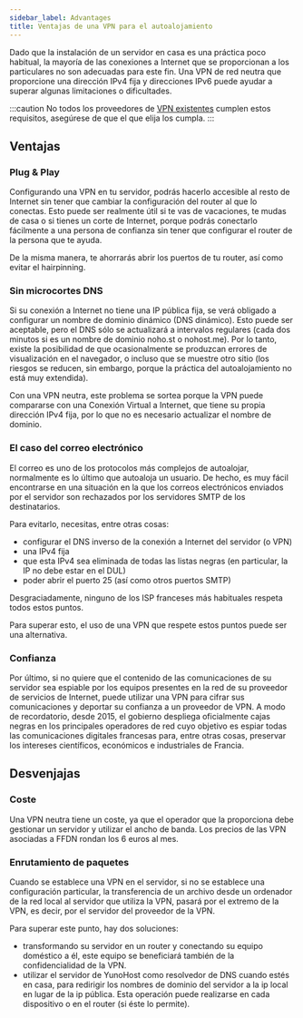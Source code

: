 ```yaml
---
sidebar_label: Advantages
title: Ventajas de una VPN para el autoalojamiento
---
```


Dado que la instalación de un servidor en casa es una práctica poco habitual, la mayoría de las conexiones a Internet que se proporcionan a los particulares no son adecuadas para este fin. Una VPN de red neutra que proporcione una dirección IPv4 fija y direcciones IPv6 puede ayudar a superar algunas limitaciones o dificultades.

:::caution
No todos los proveedores de [VPN existentes](/admin/install/providers/vpn/) cumplen estos requisitos, asegúrese de que el que elija los cumpla.
:::

## Ventajas

### Plug & Play

Configurando una VPN en tu servidor, podrás hacerlo accesible al resto de Internet sin tener que cambiar la configuración del router al que lo conectas. Esto puede ser realmente útil si te vas de vacaciones, te mudas de casa o si tienes un corte de Internet, porque podrás conectarlo fácilmente a una persona de confianza sin tener que configurar el router de la persona que te ayuda.

De la misma manera, te ahorrarás abrir los puertos de tu router, así como evitar el hairpinning.

### Sin microcortes DNS

Si su conexión a Internet no tiene una IP pública fija, se verá obligado a configurar un nombre de dominio dinámico (DNS dinámico). Esto puede ser aceptable, pero el DNS sólo se actualizará a intervalos regulares (cada dos minutos si es un nombre de dominio noho.st o nohost.me). Por lo tanto, existe la posibilidad de que ocasionalmente se produzcan errores de visualización en el navegador, o incluso que se muestre otro sitio (los riesgos se reducen, sin embargo, porque la práctica del autoalojamiento no está muy extendida).

Con una VPN neutra, este problema se sortea porque la VPN puede compararse con una Conexión Virtual a Internet, que tiene su propia dirección IPv4 fija, por lo que no es necesario actualizar el nombre de dominio.

### El caso del correo electrónico

El correo es uno de los protocolos más complejos de autoalojar, normalmente es lo último que autoaloja un usuario. De hecho, es muy fácil encontrarse en una situación en la que los correos electrónicos enviados por el servidor son rechazados por los servidores SMTP de los destinatarios.

Para evitarlo, necesitas, entre otras cosas:

- configurar el DNS inverso de la conexión a Internet del servidor (o VPN)
- una IPv4 fija
- que esta IPv4 sea eliminada de todas las listas negras (en particular, la IP no debe estar en el DUL)
- poder abrir el puerto 25 (así como otros puertos SMTP)

Desgraciadamente, ninguno de los ISP franceses más habituales respeta todos estos puntos.

Para superar esto, el uso de una VPN que respete estos puntos puede ser una alternativa.

### Confianza

Por último, si no quiere que el contenido de las comunicaciones de su servidor sea espiable por los equipos presentes en la red de su proveedor de servicios de Internet, puede utilizar una VPN para cifrar sus comunicaciones y deportar su confianza a un proveedor de VPN. A modo de recordatorio, desde 2015, el gobierno despliega oficialmente cajas negras en los principales operadores de red cuyo objetivo es espiar todas las comunicaciones digitales francesas para, entre otras cosas, preservar los intereses científicos, económicos e industriales de Francia.

## Desvenjajas

### Coste

Una VPN neutra tiene un coste, ya que el operador que la proporciona debe gestionar un servidor y utilizar el ancho de banda. Los precios de las VPN asociadas a FFDN rondan los 6 euros al mes.

### Enrutamiento de paquetes

Cuando se establece una VPN en el servidor, si no se establece una configuración particular, la transferencia de un archivo desde un ordenador de la red local al servidor que utiliza la VPN, pasará por el extremo de la VPN, es decir, por el servidor del proveedor de la VPN.

Para superar este punto, hay dos soluciones:

- transformando su servidor en un router y conectando su equipo doméstico a él, este equipo se beneficiará también de la confidencialidad de la VPN.
- utilizar el servidor de YunoHost como resolvedor de DNS cuando estés en casa, para redirigir los nombres de dominio del servidor a la ip local en lugar de la ip pública. Esta operación puede realizarse en cada dispositivo o en el router (si éste lo permite).
